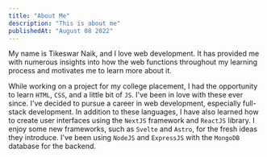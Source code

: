 ```yaml
---
title: "About Me"
description: "This is about me"
publishedAt: "August 08 2022"
---
```


My name is Tikeswar Naik, and I love web development. It has provided me with numerous insights into how the web functions throughout my learning process and motivates me to learn more about it.

While working on a project for my college placement, I had the opportunity to learn `HTML`, `CSS`, and a little bit of `JS`. I've been in love with these ever since. I've decided to pursue a career in web development, especially full-stack development. In addition to these languages, I have also learned how to create user interfaces using the `NextJS` framework and `ReactJS` library. I enjoy some new frameworks, such as `Svelte` and `Astro`, for the fresh ideas they introduce. I've been using `NodeJS` and `ExpressJS` with the `MongoDB` database for the backend.
